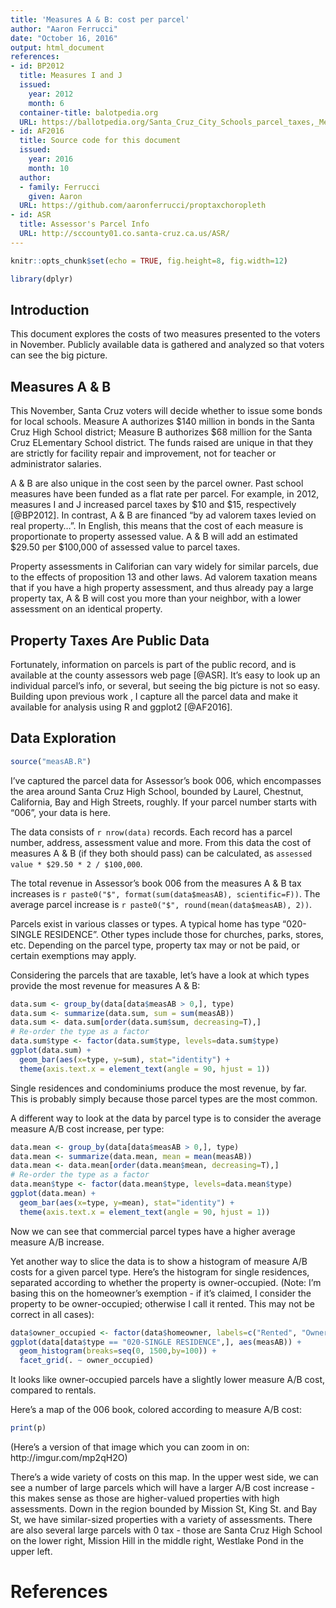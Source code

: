 ```yaml
---
title: 'Measures A & B: cost per parcel'
author: "Aaron Ferrucci"
date: "October 16, 2016"
output: html_document
references:
- id: BP2012
  title: Measures I and J
  issued:
    year: 2012
    month: 6
  container-title: balotpedia.org
  URL: https://ballotpedia.org/Santa_Cruz_City_Schools_parcel_taxes,_Measures_I_and_J_(June_2012)
- id: AF2016
  title: Source code for this document
  issued:
    year: 2016
    month: 10
  author:
  - family: Ferrucci
    given: Aaron
  URL: https://github.com/aaronferrucci/proptaxchoropleth
- id: ASR
  title: Assessor's Parcel Info
  URL: http://sccounty01.co.santa-cruz.ca.us/ASR/
---
```


```r
knitr::opts_chunk$set(echo = TRUE, fig.height=8, fig.width=12)
```

```r
library(dplyr)
```

## Introduction
This document explores the costs of two measures presented to the voters in November. Publicly available data is gathered and analyzed so that voters can see the big picture. 

## Measures A & B
This November, Santa Cruz voters will decide whether to issue some bonds for local schools. Measure A authorizes $140 million in bonds in the Santa Cruz High School district; Measure B authorizes $68 million for the Santa Cruz ELementary School district. The funds raised are unique in that they are strictly for facility repair and improvement, not for teacher or administrator salaries.

A & B are also unique in the cost seen by the parcel owner. Past school measures have been funded as a flat rate per parcel. For example, in 2012, measures I and J increased parcel taxes by $10 and $15, respectively [@BP2012]. In contrast, A & B are financed "by ad valorem taxes levied on real property...". In English, this means that the cost of each measure is proportionate to property assessed value. A & B will add an estimated $29.50 per $100,000 of assessed value to parcel taxes. 

Property assessments in Califorian can vary widely for similar parcels, due to the effects of proposition 13 and other laws. Ad valorem taxation means that if you have a high property assessment, and thus already pay a large property tax, A & B will cost you more than your neighbor, with a lower assessment on an identical property.

## Property Taxes Are Public Data
Fortunately, information on parcels is part of the public record, and is available at the county assessors web page [@ASR]. It's easy to look up an individual parcel's info, or several, but seeing the big picture is not so easy. Building upon previous work , I capture all the parcel data and make it available for analysis using R and ggplot2 [@AF2016].

## Data Exploration
```r
source("measAB.R")
```
I've captured the parcel data for Assessor's book 006, which encompasses the area around Santa Cruz High School, bounded by Laurel, Chestnut, California, Bay and High Streets, roughly. If your parcel number starts with "006", your data is here.

The data consists of ```r nrow(data)``` records. Each record has a parcel number, address, assessment value and more. From this data the cost of measures A & B (if they both should pass) can be calculated, as ``` assessed value * $29.50 * 2 / $100,000```. 

The total revenue in Assessor's book 006 from the measures A & B tax increases is ```r paste0("$", format(sum(data$measAB), scientific=F))```. The average parcel increase is ```r paste0("$", round(mean(data$measAB), 2))```.

Parcels exist in various classes or types. A typical home has type "020-SINGLE RESIDENCE". Other types include those for churches, parks, stores, etc. Depending on the parcel type, property tax may or not be paid, or certain exemptions may apply. 

Considering the parcels that are taxable, let's have a look at which types provide the most revenue for measures A & B:
``` r
data.sum <- group_by(data[data$measAB > 0,], type)
data.sum <- summarize(data.sum, sum = sum(measAB))
data.sum <- data.sum[order(data.sum$sum, decreasing=T),]
# Re-order the type as a factor
data.sum$type <- factor(data.sum$type, levels=data.sum$type)
ggplot(data.sum) +
  geom_bar(aes(x=type, y=sum), stat="identity") +
  theme(axis.text.x = element_text(angle = 90, hjust = 1))
```

Single residences and condominiums produce the most revenue, by far. This is probably simply because those parcel types are the most common.

A different way to look at the data by parcel type is to consider the average measure A/B cost increase, per type:

``` r
data.mean <- group_by(data[data$measAB > 0,], type)
data.mean <- summarize(data.mean, mean = mean(measAB))
data.mean <- data.mean[order(data.mean$mean, decreasing=T),]
# Re-order the type as a factor
data.mean$type <- factor(data.mean$type, levels=data.mean$type)
ggplot(data.mean) +
  geom_bar(aes(x=type, y=mean), stat="identity") +
  theme(axis.text.x = element_text(angle = 90, hjust = 1))
```

Now we can see that commercial parcel types have a higher average measure A/B increase.

Yet another way to slice the data is to show a histogram of measure A/B costs for a given parcel type. Here's the histogram for single residences, separated according to whether the property is owner-occupied. (Note: I'm basing this on the homeowner's exemption - if it's claimed, I consider the property to be owner-occupied; otherwise I call it rented. This may not be correct in all cases):
``` r
data$owner_occupied <- factor(data$homeowner, labels=c("Rented", "Owner-Occuppied"))
ggplot(data[data$type == "020-SINGLE RESIDENCE",], aes(measAB)) +
  geom_histogram(breaks=seq(0, 1500,by=100)) +
  facet_grid(. ~ owner_occupied)
```

It looks like owner-occupied parcels have a slightly lower measure A/B cost, compared to rentals.

Here's a map of the 006 book, colored according to measure A/B cost:

```r
print(p)
```

(Here's a version of that image which you can zoom in on: http://imgur.com/mp2qH2O)

There's a wide variety of costs on this map. In the upper west side, we can see a number of large parcels which will have a larger A/B cost increase - this makes sense as those are higher-valued properties with high assessments. Down in the region bounded by Mission St, King St. and Bay St, we have similar-sized properties with a variety of assessments. There are also several large parcels with 0 tax - those are Santa Cruz High School on the lower right, Mission Hill in the middle right, Westlake Pond in the upper left.

# References
